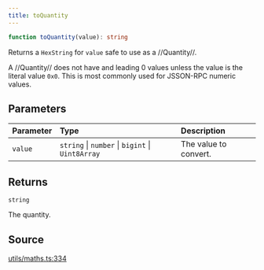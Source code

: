 ```yaml
---
title: toQuantity
---
```


```ts
function toQuantity(value): string
```

Returns a `HexString` for `value` safe to use as a //Quantity//.

A //Quantity// does not have and leading 0 values unless the value is the literal value `0x0`. This is most commonly
used for JSSON-RPC numeric values.

## Parameters

| Parameter | Type | Description |
| :------ | :------ | :------ |
| `value` | `string` \| `number` \| `bigint` \| `Uint8Array` | The value to convert. |

## Returns

`string`

The quantity.

## Source

[utils/maths.ts:334](https://github.com/dominant-strategies/quais.js/blob/40f3917383e9421179ebdbc4076b907a7d088144/src/utils/maths.ts#L334)

